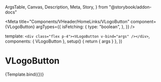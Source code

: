   ArgsTable,
  Canvas,
  Description,
  Meta,
  Story,
} from "@storybook/addon-docs"

<Meta
  title="Components/VHeader/HomeLinks/VLogoButton"
  component={VLogoButton}
  argTypes={{
    isFetching: {
      type: "boolean",
    },
  }}
/>

  template: `<div class="flex p-4"><VLogoButton v-bind="args" /></div>`,
  components: { VLogoButton },
  setup() {
    return { args }
  },
})

# VLogoButton

<Description of={VLogoButton} />

<ArgsTable of={VLogoButton} />

<Canvas>
  <Story name="Default">{Template.bind({})}</Story>
</Canvas>
